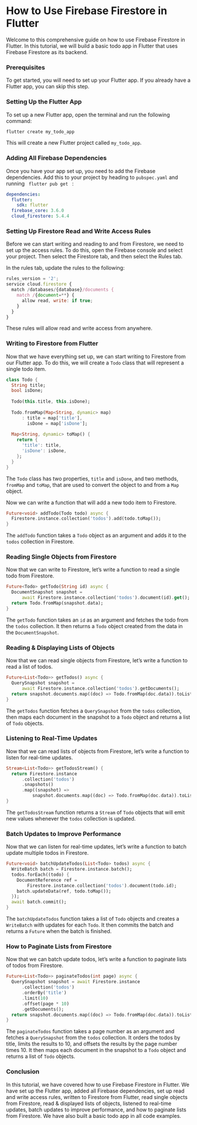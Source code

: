 
# How to Use Firebase Firestore in Flutter

Welcome to this comprehensive guide on how to use Firebase Firestore in Flutter. In this tutorial, we will build a basic todo app in Flutter that uses Firebase Firestore as its backend.

### Prerequisites

To get started, you will need to set up your Flutter app. If you already have a Flutter app, you can skip this step.

### Setting Up the Flutter App

To set up a new Flutter app, open the terminal and run the following command:

```bash
flutter create my_todo_app
```

This will create a new Flutter project called `my_todo_app`.

### Adding All Firebase Dependencies

Once you have your app set up, you need to add the Firebase dependencies. Add this to your project by heading to `pubspec.yaml` and running <code> flutter pub get </code> :

```yaml
dependencies:
  flutter:
    sdk: flutter
  firebase_core: 3.6.0 
  cloud_firestore: 5.4.4
```

### Setting Up Firestore Read and Write Access Rules

Before we can start writing and reading to and from Firestore, we need to set up the access rules. To do this, open the Firebase console and select your project. Then select the Firestore tab, and then select the Rules tab.

In the rules tab, update the rules to the following:

```js
rules_version = '2';
service cloud.firestore {
  match /databases/{database}/documents {
    match /{document=**} {
      allow read, write: if true;
    }
  }
}
```

These rules will allow read and write access from anywhere.

### Writing to Firestore from Flutter

Now that we have everything set up, we can start writing to Firestore from our Flutter app. To do this, we will create a `Todo` class that will represent a single todo item.

```dart
class Todo {
  String title;
  bool isDone;
  
  Todo(this.title, this.isDone);
  
  Todo.fromMap(Map<String, dynamic> map)
      : title = map['title'],
        isDone = map['isDone'];
        
  Map<String, dynamic> toMap() {
    return {
      'title': title,
      'isDone': isDone,
    };
  }
}
```

The `Todo` class has two properties, `title` and `isDone`, and two methods, `fromMap` and `toMap`, that are used to convert the object to and from a `Map` object.

Now we can write a function that will add a new todo item to Firestore.

```dart
Future<void> addTodo(Todo todo) async {
  Firestore.instance.collection('todos').add(todo.toMap());
}
```

The `addTodo` function takes a `Todo` object as an argument and adds it to the `todos` collection in Firestore.

### Reading Single Objects from Firestore

Now that we can write to Firestore, let’s write a function to read a single todo from Firestore.

```dart
Future<Todo> getTodo(String id) async {
  DocumentSnapshot snapshot =
      await Firestore.instance.collection('todos').document(id).get();
  return Todo.fromMap(snapshot.data);
}
```

The `getTodo` function takes an `id` as an argument and fetches the todo from the `todos` collection. It then returns a `Todo` object created from the data in the `DocumentSnapshot`.

### Reading & Displaying Lists of Objects

Now that we can read single objects from Firestore, let’s write a function to read a list of todos.

```dart
Future<List<Todo>> getTodos() async {
  QuerySnapshot snapshot =
      await Firestore.instance.collection('todos').getDocuments();
  return snapshot.documents.map((doc) => Todo.fromMap(doc.data)).toList();
}
```

The `getTodos` function fetches a `QuerySnapshot` from the `todos` collection, then maps each document in the snapshot to a `Todo` object and returns a list of `Todo` objects.

### Listening to Real-Time Updates

Now that we can read lists of objects from Firestore, let’s write a function to listen for real-time updates.

```dart
Stream<List<Todo>> getTodosStream() {
  return Firestore.instance
      .collection('todos')
      .snapshots()
      .map((snapshot) =>
          snapshot.documents.map((doc) => Todo.fromMap(doc.data)).toList());
}
```

The `getTodosStream` function returns a `Stream` of `Todo` objects that will emit new values whenever the `todos` collection is updated.

### Batch Updates to Improve Performance

Now that we can listen for real-time updates, let’s write a function to batch update multiple todos in Firestore.

```dart
Future<void> batchUpdateTodos(List<Todo> todos) async {
  WriteBatch batch = Firestore.instance.batch();
  todos.forEach((todo) {
    DocumentReference ref =
        Firestore.instance.collection('todos').document(todo.id);
    batch.updateData(ref, todo.toMap());
  });
  await batch.commit();
}
```

The `batchUpdateTodos` function takes a list of `Todo` objects and creates a `WriteBatch` with updates for each `Todo`. It then commits the batch and returns a `Future` when the batch is finished.

### How to Paginate Lists from Firestore

Now that we can batch update todos, let’s write a function to paginate lists of todos from Firestore.

```dart
Future<List<Todo>> paginateTodos(int page) async {
  QuerySnapshot snapshot = await Firestore.instance
      .collection('todos')
      .orderBy('title')
      .limit(10)
      .offset(page * 10)
      .getDocuments();
  return snapshot.documents.map((doc) => Todo.fromMap(doc.data)).toList();
}
```

The `paginateTodos` function takes a page number as an argument and fetches a `QuerySnapshot` from the `todos` collection. It orders the todos by title, limits the results to 10, and offsets the results by the page number times 10. It then maps each document in the snapshot to a `Todo` object and returns a list of `Todo` objects.

### Conclusion

In this tutorial, we have covered how to use Firebase Firestore in Flutter. We have set up the Flutter app, added all Firebase dependencies, set up read and write access rules, written to Firestore from Flutter, read single objects from Firestore, read & displayed lists of objects, listened to real-time updates, batch updates to improve performance, and how to paginate lists from Firestore. We have also built a basic todo app in all code examples.
